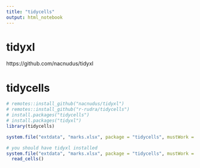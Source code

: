 ```yaml
---
title: "tidycells"
output: html_notebook
---
```


# tidyxl

https://github.com/nacnudus/tidyxl




# tidycells

```r
# remotes::install_github("nacnudus/tidyxl")
# remotes::install_github("r-rudra/tidycells")
# install.packages("tidycells")
# install.packages("tidyxl")
library(tidycells)
```


```r
system.file("extdata", "marks.xlsx", package = "tidycells", mustWork = TRUE)
```


```r
# you should have tidyxl installed
system.file("extdata", "marks.xlsx", package = "tidycells", mustWork = TRUE) %>% 
  read_cells()
```



